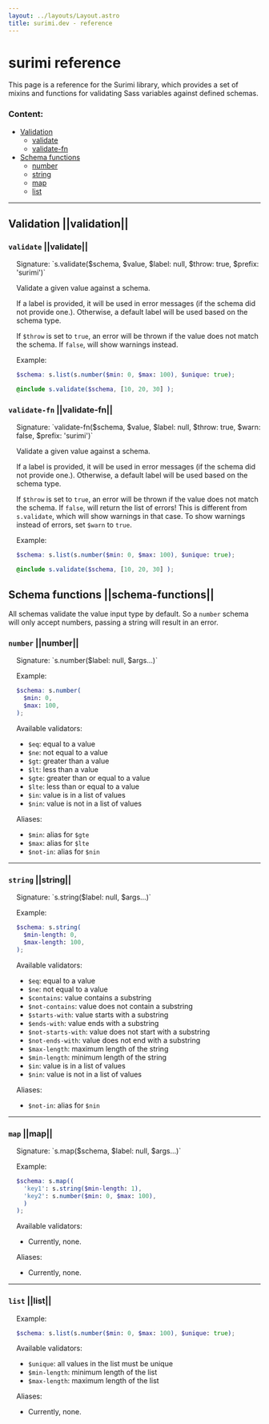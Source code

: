 ```yaml
---
layout: ../layouts/Layout.astro
title: surimi.dev - reference
---
```

<html>
  <head>
  <title>surimi.dev - reference</title>
  </head>
</html>

# surimi reference
This page is a reference for the Surimi library, which provides a set of mixins and functions for validating Sass variables against defined schemas.

### Content:
- [Validation](#validation)
  - [validate](#validate)
  - [validate-fn](#validate-fn)
- [Schema functions](#schema-functions)
  - [number](#number)
  - [string](#string)
  - [map](#map)
  - [list](#list)
---

## Validation ||validation||

### `validate` ||validate||
<div style="padding-left: 16px; border-left: 2px solid var(--themed-gray-3);">
Signature: `s.validate($schema, $value, $label: null, $throw: true, $prefix: 'surimi')`

Validate a given value against a schema.

If a label is provided, it will be used in error messages (if the schema did not provide one.). Otherwise, a default label will be used based on the schema type.

If `$throw` is set to `true`, an error will be thrown if the value does not match the schema. If `false`, will show warnings instead.

Example: 
```scss
$schema: s.list(s.number($min: 0, $max: 100), $unique: true);

@include s.validate($schema, [10, 20, 30] );
```
</div>

### `validate-fn` ||validate-fn||
<div style="padding-left: 16px; border-left: 2px solid var(--themed-gray-3);">
Signature: `validate-fn($schema, $value, $label: null, $throw: true, $warn: false, $prefix: 'surimi')`

Validate a given value against a schema.

If a label is provided, it will be used in error messages (if the schema did not provide one.). Otherwise, a default label will be used based on the schema type.

If `$throw` is set to `true`, an error will be thrown if the value does not match the schema. If `false`, will return the list of errors!
This is different from `s.validate`, which will show warnings in that case. To show warnings instead of errors, set `$warn` to `true`.

Example: 
```scss
$schema: s.list(s.number($min: 0, $max: 100), $unique: true);

@include s.validate($schema, [10, 20, 30] );
```
</div>

## Schema functions ||schema-functions||

All schemas validate the value input type by default. So a `number` schema will only accept numbers, passing a string will result in an error.
### `number` ||number||
<div style="padding-left: 16px; border-left: 2px solid var(--themed-gray-3);">
Signature: `s.number($label: null, $args...)` 

Example: 
```scss
$schema: s.number(
  $min: 0,
  $max: 100,
);
```

Available validators: 
- `$eq`: equal to a value
- `$ne`: not equal to a value
- `$gt`: greater than a value
- `$lt`: less than a value
- `$gte`: greater than or equal to a value
- `$lte`: less than or equal to a value
- `$in`: value is in a list of values
- `$nin`: value is not in a list of values

Aliases:
- `$min`: alias for `$gte`
- `$max`: alias for `$lte`
- `$not-in`: alias for `$nin`
</div>

---

### `string` ||string||
<div style="padding-left: 16px; border-left: 2px solid var(--themed-gray-3);">
Signature: `s.string($label: null, $args...)`

Example: 
```scss
$schema: s.string(
  $min-length: 0,
  $max-length: 100,
);
```

Available validators: 
- `$eq`: equal to a value
- `$ne`: not equal to a value
- `$contains`: value contains a substring
- `$not-contains`: value does not contain a substring
- `$starts-with`: value starts with a substring
- `$ends-with`: value ends with a substring
- `$not-starts-with`: value does not start with a substring
- `$not-ends-with`: value does not end with a substring
- `$max-length`: maximum length of the string
- `$min-length`: minimum length of the string
- `$in`: value is in a list of values
- `$nin`: value is not in a list of values

Aliases:
- `$not-in`: alias for `$nin`
</div>

---

### `map` ||map||
<div style="padding-left: 16px; border-left: 2px solid var(--themed-gray-3);">
Signature: `s.map($schema, $label: null, $args...)`

Example: 
```scss
$schema: s.map((
  'key1': s.string($min-length: 1),
  'key2': s.number($min: 0, $max: 100),
  )
);
```

Available validators: 
- Currently, none.

Aliases:
- Currently, none.
</div>

---

### `list` ||list||
<div style="padding-left: 16px; border-left: 2px solid var(--themed-gray-3);">


Example: 
```scss
$schema: s.list(s.number($min: 0, $max: 100), $unique: true);
```

Available validators: 
- `$unique`: all values in the list must be unique
- `$min-length`: minimum length of the list
- `$max-length`: maximum length of the list

Aliases:
- Currently, none.
</div>

